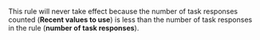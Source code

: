 <Image width="700px" withBackground imageId="77c8dd4fe4fbc6ba750a67e16dc241eb" alt="" />

This rule will never take effect because the number of task responses counted (**Recent values to use**) is less than the number of task responses in the rule (**number of task responses**).